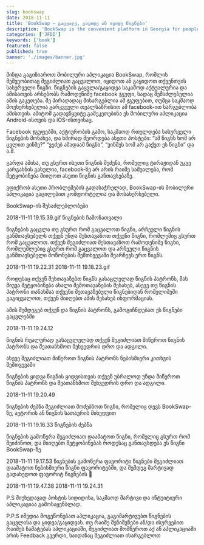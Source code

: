 ```yaml
---
slug: bookswap
date: 2018-11-11
title: 'BookSwap – გაცვალე, გაყიდე ან იყიდე წიგნები'
description: 'BookSwap is the convenient platform in Georgia for people, who wants to find, swap, sell or buy second-hand books.'
categories: ['JFDI']
keywords: ['book']
featured: false
published: true
banner: './images/banner.jpg'
---
```


მინდა გაგიზიაროთ მობილური აპლიკაცია BookSwap, რომლის მეშვეობითაც შეგიძლიათ გაცვალოთ, იყიდოთ ან გაყიდოთ თქვენთვის სასურველი წიგნი. წიგნების გაცვლა/გაყიდვა საკამოდ აქტუალურია და ამისათვის არსებობს რამოდენიმე facebook ჯგუფი, სადაც შეშაძლებელია ამის გაკეთება. მე პირადადაც მისარგებლია ამ ჯგუფებით, თუმცა საკმაოდ მოუხერხებელია გარკვეული თვალსაზრისით ამ facebook-ით სარგებლობა ამისთვის. ამიტომ გადავწყვიტე გამეკეთებინა ეს მობილური აპლიკაცია Android-ისთვის და iOS-ისთვისაც.

Facebook ჯგუფებში, აქტიურობის გამო, საკმაოდ რთულდება სასურველი წიგნების მონახვა, და ხშირად მეორდება ასეთი პოსტები: “ამ წიგნს ხომ არ ცვლით ვინმე?” “ვეძებ ამადაამ წიგნს”, “ვინმეს ხომ არ გაქვთ ეს წიგნი” და ა.შ.

გარდა ამისა, თუ გსურთ ისეთი წიგნის შეძენა, რომელიც ტირაჟიდან უკვე კარგახნის გასულია, facebook-ზე არ არის რაიმე საშუალება, რომ შეტყობინება მიიღოთ ასეთი წიგნის განთავსებაზე.

ვფიქრობ ასეთი პრობლემების გადასაჭრელად, BookSwap-ის მობილური აპლიკაცია გაცილებით კომფორტულია და მოსახერხებელი.


BookSwap-ის შესაძლებლობები
 

2018-11-11 19.15.39.gif
წიგნების ჩამონათვალი
 

წიგნების გაცვლა
თუ გსურთ რომ გაცვალოთ წიგნი, არჩეული წიგნის განმთავსებელს თქვენ უნდა შესთავაზოთ თქვენი წიგნი, რომლეშიც გსურთ რომ გაცვალოთ. თქვენ შეგიძლიათ შესთავაზოთ რამოდენიმე წიგნი, რომლემლებიც გსურთ რომ გაცვალოთ და არჩეული წიგნის განმთავსებელი მოწონების შემთხვევაში შეარჩევს ერთ წიგნს.

2018-11-11 19.22.31       2018-11-11 19.18.23.gif

 

როდესაც თქვენ შესთავაზებთ წიგნს გასაცლელად წიგნის პატრონს, მას მიუვა შეტყობინება ახალი შემოთავაზების შესახებ, ასევე თუ წიგნის პატრონი თანახმაა თქვენი შეთავაზებული წიგნებიდან რომელიმეში გაგიცვალოთ, თქვენ მიიღებთ ამის შესახებ ინფორმაციას.

ამის შემდეგებ თქვენ და წიგნის პატრონს, გამოგიჩნდებათ ეს წიგნები გაცვლებში

2018-11-11 19.24.12

წიგნის რეალურად გასაცვლელად თქვენ  შეგიძლიათ მიწეროთ წიგნის პატრონს და შეათანხმოთ შეხვედრის დრო და ადგილი.

ასევე შეგიძლიათ მიწეროთ წიგნის პატრონს ნებისმიერი კითხვის შემთვევაში

წიგნების ყიდვა
წიგნის ყიდვისთვის თქვენ უბრალოდ უნდა მიწეროთ წიგნის პატრონს და შეათანხმოთ შეხვედრის დრო და ადგილი.

2018-11-11 19.20.49

 

წიგნების ძებნა
შეგიძლიათ მოძებნოთ წიგნი, რომელიც დევს BookSwap-ზე, ავტორის ან წიგნის სათაურის მიხედვით

2018-11-11 19.16.33
წიგნების ძებნა
 

წიგნების გამოწერა
შეგიძლიათ დაამატოთ წიგნი, რომელიც გსურთ რომ შეიძინოთ, და მიიღებთ შეტყობინებას როდესაც განთავსდება ეს წიგნი BookSwap-ზე

2018-11-11 19.17.53
წიგნების გამოწერა
ფავორიტი წიგნები
შეგიძლიათ დაამატოთ ნებისმიერი წიგნი ფავორიტებში, და შემდეგ მარტივად გადახედოთ ფავორიტ წიგნების 🙂

2018-11-11 19.47.38  2018-11-11 19.24.31

 

 

P.S
მიუხედავად პოსტის სიდიდისა, საკმაოდ მარტივი და ინტუიტიური აპლიკაციაა გამოსაყენბლად.

P.P.S
იმედია მოგეწონებათ აპლიკაცია, გაგიმარტივებთ წიგნების გაცვლასა და ყიდვა/გაყიდვას. თუ რაიმე შენიშვნები ან/და ისურვებით რაიმეს ჩამატებას აპლიკაციაში, შეგიძლიათ მომწეროთ აქ ან აპლიკაციაში არის Feedback გვერდი, საიდანაც შეგიძლიათ ისარგებლოთ

 